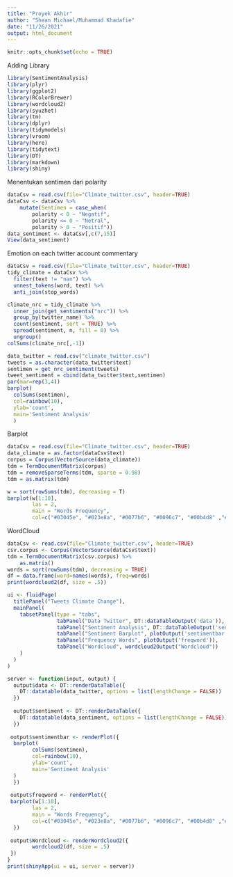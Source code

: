 ```yaml
---
title: "Proyek Akhir"
author: "Shean Michael/Muhammad Khadafie"
date: "11/26/2021"
output: html_document
---
```


```r
knitr::opts_chunk$set(echo = TRUE)
```

Adding Library
```r
library(SentimentAnalysis)
library(plyr)
library(ggplot2)
library(RColorBrewer)
library(wordcloud2)
library(syuzhet)
library(tm)
library(dplyr)
library(tidymodels)
library(vroom)
library(here)
library(tidytext)
library(DT)
library(markdown)
library(shiny)

```
Menentukan sentimen dari polarity
```r
dataCsv = read.csv(file="Climate_twitter.csv", header=TRUE)
dataCsv <- dataCsv %>%
    mutate(Sentimen = case_when(
        polarity < 0 ~ "Negatif",
        polarity <= 0 ~ "Netral",
        polarity > 0 ~ "Positif"))
data_sentiment <- dataCsv[,c(7,15)]
View(data_sentiment)

```


Emotion on each twitter account commentary
```r
dataCsv = read.csv(file="Climate_twitter.csv", header=TRUE)
tidy_climate = dataCsv %>%
  filter(text != "nan") %>%
  unnest_tokens(word, text) %>%
  anti_join(stop_words)

climate_nrc = tidy_climate %>% 
  inner_join(get_sentiments("nrc")) %>%
  group_by(twitter_name) %>%
  count(sentiment, sort = TRUE) %>%
  spread(sentiment, n, fill = 0) %>%
  ungroup()
colSums(climate_nrc[,-1])
```

```r
data_twitter = read.csv("climate_twitter.csv")
tweets = as.character(data_twitter$text)
sentimen = get_nrc_sentiment(tweets)
tweet_sentiment = cbind(data_twitter$text,sentimen)
par(mar=rep(3,4))
barplot(
  colSums(sentimen),
  col=rainbow(10),
  ylab='count',
  main='Sentiment Analysis'
  )
```



Barplot
```r
dataCsv = read.csv(file="Climate_twitter.csv", header=TRUE)
data_climate = as.factor(dataCsv$text)
corpus = Corpus(VectorSource(data_climate))
tdm = TermDocumentMatrix(corpus)
tdm = removeSparseTerms(tdm, sparse = 0.98)
tdm = as.matrix(tdm)

w = sort(rowSums(tdm), decreasing = T)
barplot(w[1:10],
        las = 2,
        main = "Words Frequency",
        col=c("#03045e", "#023e8a", "#0077b6", "#0096c7", "#00b4d8" ,"#48cae4" ,"#90e0ef", "#ade8f4","#caf0f8", "#ffffff"))

```

WordCloud
```r
dataCsv <- read.csv(file="Climate_twitter.csv", header=TRUE)
csv.corpus <- Corpus(VectorSource(dataCsv$text))
tdm = TermDocumentMatrix(csv.corpus) %>%
    as.matrix()
words = sort(rowSums(tdm), decreasing = TRUE)
df = data.frame(word=names(words), freq=words)
print(wordcloud2(df, size = .5))
```

```r
ui <- fluidPage(
  titlePanel("Tweets Climate Change"),
  mainPanel(
    tabsetPanel(type = "tabs",
                tabPanel("Data Twitter", DT::dataTableOutput('data')), 
                tabPanel("Sentiment Analysis", DT::dataTableOutput('sentiment')), 
                tabPanel("Sentiment Barplot", plotOutput('sentimentbar')), 
                tabPanel("Frequency Words", plotOutput('freqword')), 
                tabPanel("Wordcloud", wordcloud2Output("Wordcloud")) 
    )
  )
)

server <- function(input, output) {
  output$data <- DT::renderDataTable({
    DT::datatable(data_twitter, options = list(lengthChange = FALSE))
  })
  
  output$sentiment <- DT::renderDataTable({
    DT::datatable(data_sentiment, options = list(lengthChange = FALSE))
  })
  
 output$sentimentbar <- renderPlot({
  barplot(
        colSums(sentimen),
        col=rainbow(10),
        ylab='count',
        main='Sentiment Analysis'
  )
  })
 
 output$freqword <- renderPlot({
 barplot(w[1:10],
        las = 2,
        main = "Words Frequency",
        col=c("#03045e", "#023e8a", "#0077b6", "#0096c7", "#00b4d8" ,"#48cae4" ,"#90e0ef", "#ade8f4","#caf0f8", "#ffffff"))
  })
 
 output$Wordcloud <- renderWordcloud2({
        wordcloud2(df, size = .5)
 })
}
print(shinyApp(ui = ui, server = server))
```
